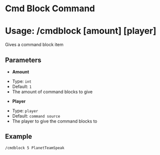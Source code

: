 # Cmd Block Command
# Usage: /cmdblock \[amount] \[player]
Gives a command block item

## Parameters
- **Amount**
+ Type: `int`
+ Default: `1`
+ The amount of command blocks to give
- **Player**
+ Type: `player`
+ Default: `command source`
+ The player to give the command blocks to

## Example
`/cmdblock 5 PlanetTeamSpeak`